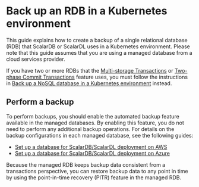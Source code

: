 # Back up an RDB in a Kubernetes environment

This guide explains how to create a backup of a single relational database (RDB) that ScalarDB or ScalarDL uses in a Kubernetes environment. Please note that this guide assumes that you are using a managed database from a cloud services provider.

If you have two or more RDBs that the [Multi-storage Transactions](https://scalardb.scalar-labs.com/docs/latest/multi-storage-transactions/) or [Two-phase Commit Transactions](https://scalardb.scalar-labs.com/docs/latest/two-phase-commit-transactions/) feature uses, you must follow the instructions in [Back up a NoSQL database in a Kubernetes environment](BackupNoSQL.mdx) instead.

## Perform a backup

To perform backups, you should enable the automated backup feature available in the managed databases. By enabling this feature, you do not need to perform any additional backup operations. For details on the backup configurations in each managed database, see the following guides:

* [Set up a database for ScalarDB/ScalarDL deployment on AWS](SetupDatabaseForAWS.mdx)
* [Set up a database for ScalarDB/ScalarDL deployment on Azure](SetupDatabaseForAzure.mdx)

Because the managed RDB keeps backup data consistent from a transactions perspective, you can restore backup data to any point in time by using the point-in-time recovery (PITR) feature in the managed RDB.
